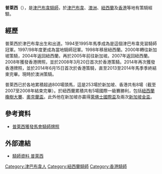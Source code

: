 '''普萊西'''（{{lang-en|'''Mark du Plessis'''}}），是[[津巴布韋|津巴布韋]][[騎師|騎師]]，於[[津巴布韋|津巴布韋]]、[[澳洲|澳洲]]、[[紐西蘭|紐西蘭]]及[[香港|香港]]等地有策騎經驗。

==經歷==
普萊西於津巴布韋出生和出道。1994至1995年馬季成為是這個津巴布韋見習騎師冠軍。1997/98年度更成為當地騎師冠軍。1998年移居紐西蘭。2000年轉往新加坡策騎，2004年返回紐西蘭，再於2005年前往新加坡。2007年返回紐西蘭。2008年獲發香港牌照，並於2008年3月20日首次於香港策騎。2014年再次獲發香港牌照，並於2014年6月15日首次於香港策騎，直至2013至2014年馬季季終結束完畢。現時於澳洲策騎。

普萊西已於各地累積超過800場頭馬，這是253場於新加坡、香港共有8場（截至2007至2008年結束完畢）。於紐西蘭累積共有5場國際一級賽勝利，包括[[紐西蘭橡樹大賽|紐西蘭橡樹大賽]]、[[奧克蘭盃|奧克蘭盃]]。此外他在新加坡亦贏得[[萊佛士國際盃|萊佛士國際盃]]及兩次[[新加坡金盃|新加坡金盃]]。

==參考資料==
*[http://www.hkjc.com/chinese/news/news_2008031218373.htm 普萊西獲發馬會騎師牌照] {{Wayback|url=http://www.hkjc.com/chinese/news/news_2008031218373.htm |date=20160306144518 }}

==外部連結==
*[http://www.hkjc.com/chinese/racing/JockeyPastRec.asp?JockeyCode=DPM&season=Current 騎師資料 普萊西] {{Wayback|url=http://www.hkjc.com/chinese/racing/JockeyPastRec.asp?JockeyCode=DPM&season=Current |date=20120510195909 }}

[[Category:津巴布韋人|Category:津巴布韋人]]
[[Category:紐西蘭騎師|Category:紐西蘭騎師]]
[[Category:香港騎師|Category:香港騎師]]